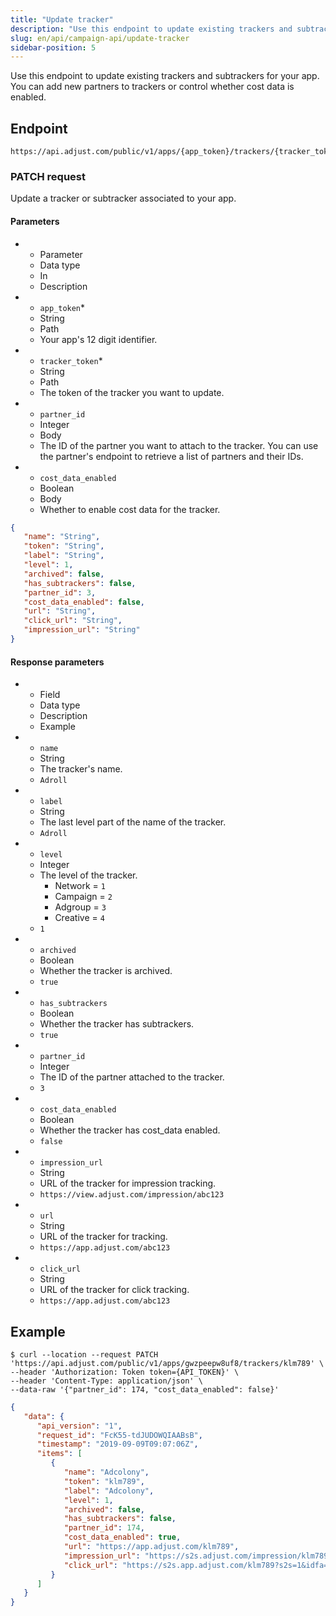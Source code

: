 ```yaml
---
title: "Update tracker"
description: "Use this endpoint to update existing trackers and subtrackers for your app."
slug: en/api/campaign-api/update-tracker
sidebar-position: 5
---
```


Use this endpoint to update existing trackers and subtrackers for your app. You can add new partners to trackers or control whether cost data is enabled.

## Endpoint

```
https://api.adjust.com/public/v1/apps/{app_token}/trackers/{tracker_token}
```

### PATCH request

Update a tracker or subtracker associated to your app.

#### Parameters

<ListTable>

-  -  Parameter
   -  Data type
   -  In
   -  Description
-  -  `app_token`\*
   -  String
   -  Path
   -  Your app's 12 digit identifier.
-  -  `tracker_token`\*
   -  String
   -  Path
   -  The token of the tracker you want to update.
-  -  `partner_id`
   -  Integer
   -  Body
   -  The ID of the partner you want to attach to the tracker. You can use the partner's endpoint to retrieve a list of partners and their IDs.
-  -  `cost_data_enabled`
   -  Boolean
   -  Body
   -  Whether to enable cost data for the tracker.

</ListTable>

```json
{
   "name": "String",
   "token": "String",
   "label": "String",
   "level": 1,
   "archived": false,
   "has_subtrackers": false,
   "partner_id": 3,
   "cost_data_enabled": false,
   "url": "String",
   "click_url": "String",
   "impression_url": "String"
}
```

#### Response parameters

<ListTable search>

-  -  Field
   -  Data type
   -  Description
   -  Example
-  -  `name`
   -  String
   -  The tracker's name.
   -  `Adroll`
-  -  `label`
   -  String
   -  The last level part of the name of the tracker.
   -  `Adroll`
-  -  `level`
   -  Integer
   -  The level of the tracker.
      -  Network = `1`
      -  Campaign = `2`
      -  Adgroup = `3`
      -  Creative = `4`
   -  `1`
-  -  `archived`
   -  Boolean
   -  Whether the tracker is archived.
   -  `true`
-  -  `has_subtrackers`
   -  Boolean
   -  Whether the tracker has subtrackers.
   -  `true`
-  -  `partner_id`
   -  Integer
   -  The ID of the partner attached to the tracker.
   -  `3`
-  -  `cost_data_enabled`
   -  Boolean
   -  Whether the tracker has cost_data enabled.
   -  `false`
-  -  `impression_url`
   -  String
   -  URL of the tracker for impression tracking.
   -  `https://view.adjust.com/impression/abc123`
-  -  `url`
   -  String
   -  URL of the tracker for tracking.
   -  `https://app.adjust.com/abc123`
-  -  `click_url`
   -  String
   -  URL of the tracker for click tracking.
   -  `https://app.adjust.com/abc123`

</ListTable>

## Example

```console
$ curl --location --request PATCH 'https://api.adjust.com/public/v1/apps/gwzpeepw8uf8/trackers/klm789' \
--header 'Authorization: Token token={API_TOKEN}' \
--header 'Content-Type: application/json' \
--data-raw '{"partner_id": 174, "cost_data_enabled": false}'
```

```json
{
   "data": {
      "api_version": "1",
      "request_id": "FcK55-tdJUDOWQIAABsB",
      "timestamp": "2019-09-09T09:07:06Z",
      "items": [
         {
            "name": "Adcolony",
            "token": "klm789",
            "label": "Adcolony",
            "level": 1,
            "archived": false,
            "has_subtrackers": false,
            "partner_id": 174,
            "cost_data_enabled": true,
            "url": "https://app.adjust.com/klm789",
            "impression_url": "https://s2s.adjust.com/impression/klm789?s2s=1&idfa=[IDFA]&gps_adid=[GOOGLE_AD_ID]&ip_address=  [IP_ADDRESS]&adcolony_click_id=[CLICK_ID]&android_id_upper_sha1=[SHA1_ANDROID_ID]&cost_id=[CLICK_ID]&cost_type=[BID_TYPE]&cost_amount=[BID]&cost_currency=USD",
            "click_url": "https://s2s.app.adjust.com/klm789?s2s=1&idfa=[IDFA]&gps_adid=[GOOGLE_AD_ID]&ip_address=[IP_ADDRESS]&adcolony_click_id=[CLICK_ID]&android_id_upper_sha1=[SHA1_ANDROID_ID]&cost_id=[CLICK_ID]&cost_type=[BID_TYPE]&cost_amount=[BID]&cost_currency=USD"
         }
      ]
   }
}
```
